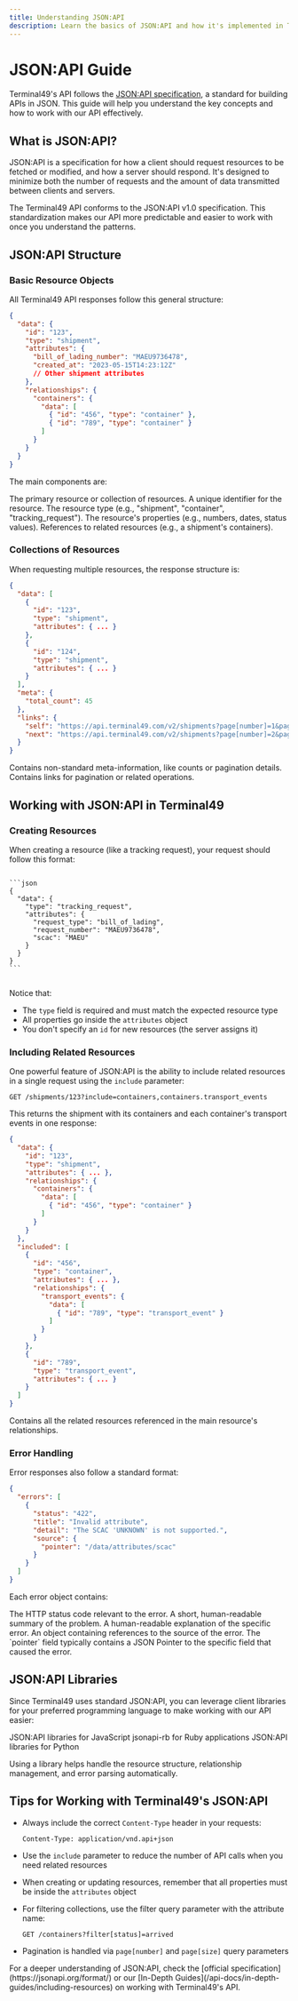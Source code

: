 ```yaml
---
title: Understanding JSON:API
description: Learn the basics of JSON:API and how it's implemented in Terminal49's API.
---
```


# JSON:API Guide

Terminal49's API follows the [JSON:API specification](https://jsonapi.org/), a standard for building APIs in JSON. This guide will help you understand the key concepts and how to work with our API effectively.

## What is JSON:API?

JSON:API is a specification for how a client should request resources to be fetched or modified, and how a server should respond. It's designed to minimize both the number of requests and the amount of data transmitted between clients and servers.

<Note>
  The Terminal49 API conforms to the JSON:API v1.0 specification. This standardization makes our API more predictable and easier to work with once you understand the patterns.
</Note>

## JSON:API Structure

### Basic Resource Objects

All Terminal49 API responses follow this general structure:

```json
{
  "data": {
    "id": "123",
    "type": "shipment",
    "attributes": {
      "bill_of_lading_number": "MAEU9736478",
      "created_at": "2023-05-15T14:23:12Z"
      // Other shipment attributes
    },
    "relationships": {
      "containers": {
        "data": [
          { "id": "456", "type": "container" },
          { "id": "789", "type": "container" }
        ]
      }
    }
  }
}
```

The main components are:

<ResponseField name="data" type="object">
  The primary resource or collection of resources.
</ResponseField>

<ResponseField name="id" type="string">
  A unique identifier for the resource.
</ResponseField>

<ResponseField name="type" type="string">
  The resource type (e.g., "shipment", "container", "tracking_request").
</ResponseField>

<ResponseField name="attributes" type="object">
  The resource's properties (e.g., numbers, dates, status values).
</ResponseField>

<ResponseField name="relationships" type="object">
  References to related resources (e.g., a shipment's containers).
</ResponseField>

### Collections of Resources

When requesting multiple resources, the response structure is:

```json
{
  "data": [
    {
      "id": "123",
      "type": "shipment",
      "attributes": { ... }
    },
    {
      "id": "124",
      "type": "shipment",
      "attributes": { ... }
    }
  ],
  "meta": {
    "total_count": 45
  },
  "links": {
    "self": "https://api.terminal49.com/v2/shipments?page[number]=1&page[size]=2",
    "next": "https://api.terminal49.com/v2/shipments?page[number]=2&page[size]=2"
  }
}
```

<ResponseField name="meta" type="object">
  Contains non-standard meta-information, like counts or pagination details.
</ResponseField>

<ResponseField name="links" type="object">
  Contains links for pagination or related operations.
</ResponseField>

## Working with JSON:API in Terminal49

### Creating Resources

When creating a resource (like a tracking request), your request should follow this format:

<CodeGroup>
  <Code title="Request" lang="json">
```json
{
  "data": {
    "type": "tracking_request",
    "attributes": {
      "request_type": "bill_of_lading",
      "request_number": "MAEU9736478",
      "scac": "MAEU"
    }
  }
}
```
  </Code>
</CodeGroup>

Notice that:
- The `type` field is required and must match the expected resource type
- All properties go inside the `attributes` object
- You don't specify an `id` for new resources (the server assigns it)

### Including Related Resources

One powerful feature of JSON:API is the ability to include related resources in a single request using the `include` parameter:

```
GET /shipments/123?include=containers,containers.transport_events
```

This returns the shipment with its containers and each container's transport events in one response:

```json
{
  "data": {
    "id": "123",
    "type": "shipment",
    "attributes": { ... },
    "relationships": {
      "containers": {
        "data": [
          { "id": "456", "type": "container" }
        ]
      }
    }
  },
  "included": [
    {
      "id": "456",
      "type": "container",
      "attributes": { ... },
      "relationships": {
        "transport_events": {
          "data": [
            { "id": "789", "type": "transport_event" }
          ]
        }
      }
    },
    {
      "id": "789",
      "type": "transport_event",
      "attributes": { ... }
    }
  ]
}
```

<ResponseField name="included" type="array">
  Contains all the related resources referenced in the main resource's relationships.
</ResponseField>

### Error Handling

Error responses also follow a standard format:

```json
{
  "errors": [
    {
      "status": "422",
      "title": "Invalid attribute",
      "detail": "The SCAC 'UNKNOWN' is not supported.",
      "source": {
        "pointer": "/data/attributes/scac"
      }
    }
  ]
}
```

Each error object contains:

<ResponseField name="status" type="string">
  The HTTP status code relevant to the error.
</ResponseField>

<ResponseField name="title" type="string">
  A short, human-readable summary of the problem.
</ResponseField>

<ResponseField name="detail" type="string">
  A human-readable explanation of the specific error.
</ResponseField>

<ResponseField name="source" type="object">
  An object containing references to the source of the error. The `pointer` field typically contains a JSON Pointer to the specific field that caused the error.
</ResponseField>

## JSON:API Libraries

Since Terminal49 uses standard JSON:API, you can leverage client libraries for your preferred programming language to make working with our API easier:

<CardGroup cols={3}>
  <Card title="JavaScript" icon="js" href="https://github.com/json-api/json-api">
    JSON:API libraries for JavaScript
  </Card>
  <Card title="Ruby" icon="gem" href="https://github.com/jsonapi-rb/jsonapi-rb">
    jsonapi-rb for Ruby applications
  </Card>
  <Card title="Python" icon="python" href="https://github.com/django-json-api/django-rest-framework-json-api">
    JSON:API libraries for Python
  </Card>
</CardGroup>

Using a library helps handle the resource structure, relationship management, and error parsing automatically.

## Tips for Working with Terminal49's JSON:API

- Always include the correct `Content-Type` header in your requests:
  ```
  Content-Type: application/vnd.api+json
  ```

- Use the `include` parameter to reduce the number of API calls when you need related resources

- When creating or updating resources, remember that all properties must be inside the `attributes` object

- For filtering collections, use the filter query parameter with the attribute name:
  ```
  GET /containers?filter[status]=arrived
  ```

- Pagination is handled via `page[number]` and `page[size]` query parameters

<Note>
  For a deeper understanding of JSON:API, check the [official specification](https://jsonapi.org/format/) or our [In-Depth Guides](/api-docs/in-depth-guides/including-resources) on working with Terminal49's API.
</Note>
